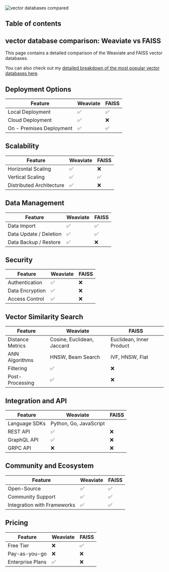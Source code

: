 








<Image src="https://zackproser.b-cdn.net/images/vector-databases-compared.webp" alt="vector databases compared" width={800} height={600} />

## Table of contents

## vector database comparison: Weaviate vs FAISS

This page contains a detailed comparison of the Weaviate and FAISS vector databases.

You can also check out my [detailed breakdown of the most popular vector databases here](/blog/vector-databases-compared). 

## Deployment Options
  | Feature | Weaviate | FAISS |
| ---------| -------------| -------------|
| Local Deployment | ✅ | ✅ |
| Cloud Deployment | ✅ | ❌ |
| On - Premises Deployment | ✅ | ✅ |

## Scalability
  | Feature | Weaviate | FAISS |
| ---------| -------------| -------------|
| Horizontal Scaling | ✅ | ❌ |
| Vertical Scaling | ✅ | ✅ |
| Distributed Architecture | ✅ | ❌ |

## Data Management
  | Feature | Weaviate | FAISS |
| ---------| -------------| -------------|
| Data Import | ✅ | ✅ |
| Data Update / Deletion | ✅ | ✅ |
| Data Backup / Restore | ✅ | ❌ |

## Security
  | Feature | Weaviate | FAISS |
| ---------| -------------| -------------|
| Authentication | ✅ | ❌ |
| Data Encryption | ✅ | ❌ |
| Access Control | ✅ | ❌ |

## Vector Similarity Search
| Feature | Weaviate | FAISS |
|---------|-------------|-------------|
| Distance Metrics | Cosine, Euclidean, Jaccard | Euclidean, Inner Product |
| ANN Algorithms | HNSW, Beam Search | IVF, HNSW, Flat |
| Filtering | ✅ | ❌ |
| Post-Processing | ✅ | ❌ |

## Integration and API
| Feature | Weaviate | FAISS |
|---------|-------------|-------------|
| Language SDKs | Python, Go, JavaScript |  |
| REST API | ✅ | ❌ |
| GraphQL API | ✅ | ❌ |
| GRPC API | ❌ | ❌ |

## Community and Ecosystem
| Feature | Weaviate | FAISS |
|---------|-------------|-------------|
| Open-Source | ✅ | ✅ |
| Community Support | ✅ | ✅ |
| Integration with Frameworks | ✅ | ✅ |

## Pricing
| Feature | Weaviate | FAISS |
|---------|-------------|-------------|
| Free Tier | ❌ | ✅ |
| Pay-as-you-go | ❌ | ❌ |
| Enterprise Plans | ✅ | ❌ |
  